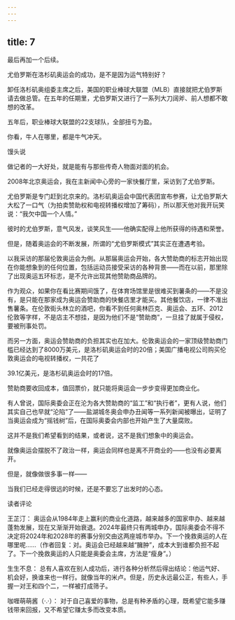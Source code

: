 ```yaml
---
---
---
```

title: 7
---



最后再加一个后续。

尤伯罗斯在洛杉矶奥运会的成功，是不是因为运气特别好？

卸任洛杉矶奥组委主席之后，美国的职业棒球大联盟（MLB）直接就把尤伯罗斯请去做总管。在五年的任期里，尤伯罗斯又进行了一系列大刀阔斧、前人想都不敢想的改革。

五年后，职业棒球大联盟的22支球队，全部扭亏为盈。

你看，牛人在哪里，都是牛气冲天。

馒头说

做记者的一大好处，就是能有与那些传奇人物面对面的机会。

2008年北京奥运会，我在主新闻中心旁的一家快餐厅里，采访到了尤伯罗斯。

尤伯罗斯是专门赶到北京来的。洛杉矶奥运会中国代表团宣布参赛，让尤伯罗斯大大松了一口气（为拍卖赞助权和电视转播权增加了筹码），所以那天他对我开玩笑说：“我欠中国一个人情。”

彼时的尤伯罗斯，意气风发，谈笑风生——他确实配得上他所获得的待遇和荣誉。

但是，随着奥运会的不断发展，所谓的“尤伯罗斯模式”其实正在遭遇考验。

以我采访的那届伦敦奥运会为例。从那届奥运会开始，各大赞助商的标志开始出现在你能想象到的任何位置，包括运动员接受采访的各种背景——而在以前，那里除了出现奥运五环标志，是不允许出现其他赞助商品牌的。

作为观众，如果你在看比赛期间饿了，在体育场馆里是很难买到薯条的——不是没有，是只能在那家成为奥运会赞助商的快餐店里才能买。其他餐饮店，一律不准出售薯条。在伦敦街头林立的酒吧，你看不到任何奥林匹克、奥运会、五环、2012伦敦等字样，不是店主不想挂，是因为他们不是“赞助商”，一旦挂了就属于侵权，要被刑事处罚。

而另一方面，奥运会赞助商的负担其实也在加大。伦敦奥运会的一家顶级赞助商门槛已经达到了8000万美元，是洛杉矶奥运会时的20倍；美国广播电视公司购买伦敦奥运会的电视转播权，一共花了

39.1亿美元，是洛杉矶奥运会时的17倍。

赞助商要收回成本，值回票价，就只能将奥运会一步步变得更加商业化。

有人曾说，国际奥委会正在沦为各大赞助商的“监工”和“执行者”，更有人说，他们其实自己也早就“沦陷”了——盐湖城冬奥会申办丑闻等一系列新闻被曝出，证明了当奥运会成为“摇钱树”后，在国际奥委会内部也开始产生了大量腐败。

这并不是我们希望看到的结果，或者说，这不是我们想象中的奥运会。

就像奥运会摆脱不了政治一样，奥运会同样也是离不开商业的——也没有必要离开。

但是，就像做很多事一样——

当我们已经走得很远的时候，还是不要忘了出发时的心态。

读者评论

王芷汀： 奥运会从1984年走上赢利的商业化道路，越来越多的国家申办、越来越蓬勃发展，现在又渐渐开始衰退。2024年最终只有两城申办，国际奥委会不得不决定将2024年和2028年的赛事分别交由这两座城市举办。下一个挽救奥运的人在哪里呢……（作者回复：对。奥运会已经越来越“臃肿”，成本大到谁都负担不起了。下一个挽救奥运的人只能是奥委会主席，方法是“瘦身”。）

生生不息： 总有人喜欢在别人成功后，进行各种分析然后得出结论：他运气好、机会好，换谁来也一样行。就像当年的米卢。但是，历史永远最公正，有些人，手握一对王和四个二，一样被打成筛子。

咖喱萌萌酱（·.·）： 对于自己喜爱的事物，总是有种矛盾的心理，既希望它能多赚钱带来回报，又不希望它赚太多而改变本质。